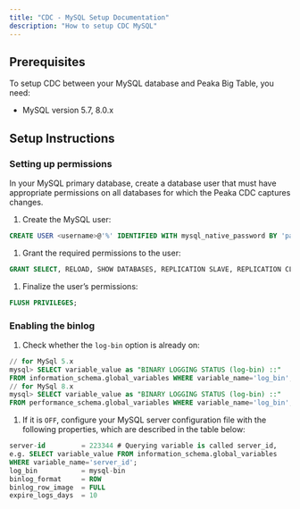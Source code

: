 ```yaml
---
title: "CDC - MySQL Setup Documentation"
description: "How to setup CDC MySQL"
---
```


## **Prerequisites**

To setup CDC between your MySQL database and Peaka Big Table, you need:

- MySQL version 5.7, 8.0.x

## **Setup Instructions**

### Setting up permissions

In your MySQL primary database, create a database user that must have appropriate permissions on all databases for which the Peaka CDC captures changes.

1. Create the MySQL user:

```sql
CREATE USER <username>@'%' IDENTIFIED WITH mysql_native_password BY 'password';
```

1. Grant the required permissions to the user:

```sql
GRANT SELECT, RELOAD, SHOW DATABASES, REPLICATION SLAVE, REPLICATION CLIENT ON *.* TO <username>@'%';
```

1. Finalize the user’s permissions:

```sql
FLUSH PRIVILEGES;
```

### Enabling the binlog

1. Check whether the `log-bin` option is already on:

```sql
// for MySql 5.x
mysql> SELECT variable_value as "BINARY LOGGING STATUS (log-bin) ::"
FROM information_schema.global_variables WHERE variable_name='log_bin';
// for MySql 8.x
mysql> SELECT variable_value as "BINARY LOGGING STATUS (log-bin) ::"
FROM performance_schema.global_variables WHERE variable_name='log_bin';
```

1. If it is `OFF`, configure your MySQL server configuration file with the following properties, which are described in the table below:

```sql
server-id         = 223344 # Querying variable is called server_id,
e.g. SELECT variable_value FROM information_schema.global_variables
WHERE variable_name='server_id';
log_bin           = mysql-bin
binlog_format     = ROW
binlog_row_image  = FULL
expire_logs_days  = 10
```
